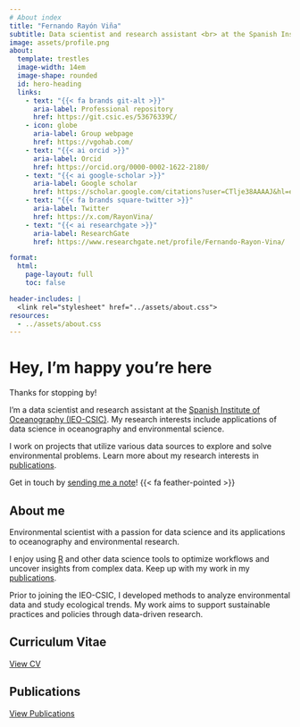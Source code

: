 ```yaml
---
# About index
title: "Fernando Rayón Viña"
subtitle: Data scientist and research assistant <br> at the Spanish Institute of Oceanography <br>(IEO-CSIC)
image: assets/profile.png
about:
  template: trestles
  image-width: 14em
  image-shape: rounded
  id: hero-heading
  links:
    - text: "{{< fa brands git-alt >}}"
      aria-label: Professional repository 
      href: https://git.csic.es/53676339C/
    - icon: globe
      aria-label: Group webpage
      href: https://vgohab.com/
    - text: "{{< ai orcid >}}"
      aria-label: Orcid
      href: https://orcid.org/0000-0002-1622-2180/
    - text: "{{< ai google-scholar >}}"
      aria-label: Google scholar
      href: https://scholar.google.com/citations?user=CTlje38AAAAJ&hl=es/
    - text: "{{< fa brands square-twitter >}}"
      aria-label: Twitter
      href: https://x.com/RayonVina/
    - text: "{{< ai researchgate >}}"
      aria-label: ResearchGate
      href: https://www.researchgate.net/profile/Fernando-Rayon-Vina/

format: 
  html: 
    page-layout: full
    toc: false

header-includes: |
  <link rel="stylesheet" href="../assets/about.css">
resources:
  - ../assets/about.css
---
```


::: {#hero-heading}
# Hey, I'm happy you're here

Thanks for stopping by!

I'm a data scientist and research assistant at the [Spanish Institute of Oceanography (IEO-CSIC)](https://www.ieo.csic.es/). My research interests include applications of data science in oceanography and environmental science.

I work on projects that utilize various data sources to explore and solve environmental problems. Learn more about my research interests in [publications](/about/publications.qmd).

Get in touch by [sending me a note](/contact.qmd)! {{< fa feather-pointed >}}
:::

## About me

::: grid
::: {#about-me-1 .g-col-6}
Environmental scientist with a passion for data science and its applications to oceanography and environmental research.

I enjoy using [R](https://www.r-project.org/about.html) and other data science tools to optimize workflows and uncover insights from complex data. Keep up with my work in my [publications](/about/publications.qmd).
:::

::: {#about-me-2 .g-col-6}
Prior to joining the IEO-CSIC, I developed methods to analyze environmental data and study ecological trends. My work aims to support sustainable practices and policies through data-driven research.
:::
:::

<!-- INICIO de la sección de dos columnas -->

::: grid
::: g-col-6
## Curriculum Vitae

[View CV](cv.qmd){.btn .btn-primary}
:::

::: g-col-6
## Publications

[View Publications](publications.qmd){.btn .btn-primary}
:::
:::

<!-- FIN de la sección de dos columnas -->
